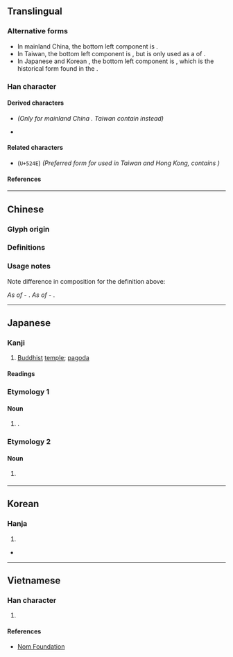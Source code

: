 {{also|剎}}
{{character info/new}}
==Translingual==
{{ja-forms|刹|刹|[[剎]]}}

===Alternative forms===
* In mainland China, the bottom left component is {{l|mul|朩}}.
* In Taiwan, the bottom left component is {{l|mul|𣎳}}, but is only used as a {{w|Variant Chinese character|variant form}} of <big>{{l|mul|剎}}</big>.
* In Japanese {{w|kanji}} and Korean {{w|hanja}}, the bottom left component is {{l|mul|木}}, which is the historical form found in the {{w|Kangxi dictionary}}.

===Han character===
{{Han char|rn=18|rad=刀|as=06|sn=8|four=42900|canj=KDLN,XKDLN|ids=⿰⿱㐅朩刂(G),⿰⿱㐅𣎳刂(T),⿰⿱㐅木刂(JK)}} <!-- Not using ⿰杀刂 as it contains only two different forms for G and T. Using three different ids instead -->

====Derived characters====
* {{l|mul|[[䓭]], [[𠝨]], [[𤟆]]}} ''(Only for mainland China {{w|zh:規範漢字|character forms}}. Taiwan {{w|zh:國字標準字體|character forms}} contain {{l|mul|剎}} instead)''
* {{l|mul|[[𥓑]], [[𭈗]], [[𮢎]], [[𥤔]]}}

====Related characters====
* <big>{{l|mul|[[剎]]}}</big> (<code>U+524E</code>) ''(Preferred form for {{w|traditional Chinese}} used in Taiwan and Hong Kong, contains {{l|mul|朮}})''

====References====
{{Han ref|kx=0139.120|dkj=01967|dj=0316.030|hdz=10336.070|uh=5239}}

----

==Chinese==

===Glyph origin===
{{Han etym}}

===Definitions===
{{zh-see|剎|sv}} <!-- Refer http://dict.variants.moe.edu.tw/variants/rbt/word_attribute.rbt?quote_code=QTAwMzUyLTAwMg#60 -->

===Usage notes===
Note difference in composition for the definition above:

''As {{w|Simplified Chinese characters|simplified form}} of ''<big>{{l|zh|剎}}</big> - {{l|zh|⿰⿱[[㐅]][[朩]][[刂]]}}. ''As {{w|Variant Chinese character|variant form}} of ''<big>{{l|zh|剎}}</big> - {{l|zh|⿰⿱[[㐅]][[𣎳]][[刂]]}}. <!-- Refer http://dict.variants.moe.edu.tw/variants/rbt/word_attribute.rbt?quote_code=QTAwMzUyLTAwMg#60 -->

----

==Japanese==

===Kanji===
{{ja-kanji|grade=|rs=刀06}}

# [[Buddhist]] [[temple]]; [[pagoda]]

====Readings====
{{ja-readings
|goon=せち
|kanon=さつ
|kanyoon=せつ
|kun=はたばしら, てら-, くに
}}

===Etymology 1===
{{ja-kanjitab|さつ|yomi=o}}

====Noun====
{{ja-noun|さつ}}

# {{alt form|ja|檫}}.

===Etymology 2===
{{ja-kanjitab|せつ|yomi=o}}

====Noun====
{{ja-noun|せつ}}

# {{lb|ja|Buddhism}} {{rfdef|ja}}

----

==Korean==

===Hanja===
{{ko-hanja|hangeul=찰|rv=chal|mr=ch'al}}

# {{rfdef|ko|sort=刀06}}

* {{l|ko|sc=Kore|寺刹|tr=[[사찰]], sachal}}

----

==Vietnamese==

===Han character===
{{vi-hantu|rs=刀06|[[sát]]}}

# {{rfdef|vi|sort=刀06}}

====References====
* [http://nomfoundation.org/common/nom_details.php?codepoint=5239 Nom Foundation]